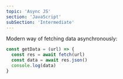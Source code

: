 ```yaml
---
topic: 'Async JS'
section: 'JavaScript'
subSection: 'Intermediate'
---
```


<LearnSectionHeader topic={topic} />

<LearnSectionContent>
  Modern way of fetching data asynchronously:
</LearnSectionContent>

```javascript
const getData = (url) => {
  const res = await fetch(url)
  const data = await res.json()
  console.log(data)
}
```
